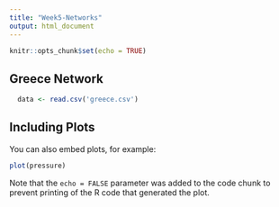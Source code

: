 ```yaml
---
title: "Week5-Networks"
output: html_document
---
```


```r
knitr::opts_chunk$set(echo = TRUE)
```

## Greece Network

```r
  data <- read.csv('greece.csv')
```

## Including Plots

You can also embed plots, for example:

```r
plot(pressure)
```

Note that the `echo = FALSE` parameter was added to the code chunk to prevent printing of the R code that generated the plot.
